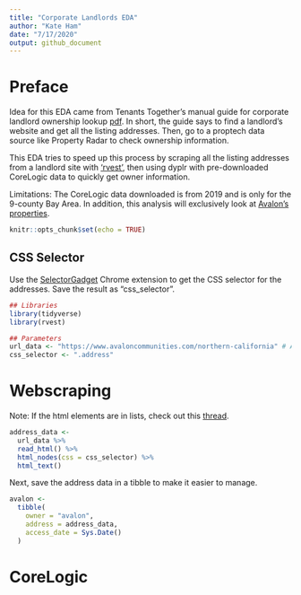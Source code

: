 ```yaml
---
title: "Corporate Landlords EDA"
author: "Kate Ham"
date: "7/17/2020"
output: github_document
---
```


# Preface

Idea for this EDA came from Tenants Together's manual guide for corporate landlord ownership lookup [pdf](https://www.tenantstogether.org/sites/tenantstogether.org/files/Wall_St_Landlord_Participatory_Action_Research_Guide.pdf). In short, the guide says to find a landlord's website and get all the listing addresses. Then, go to a proptech data source like Property Radar to check ownership information.

This EDA tries to speed up this process by scraping all the listing addresses from a landlord site with ['rvest'](https://github.com/tidyverse/rvest), then using dyplr with pre-downloaded CoreLogic data to quickly get owner information.

Limitations: The CoreLogic data downloaded is from 2019 and is only for the 9-county Bay Area. In addition, this analysis will exclusively look at [Avalon's properties](https://www.avaloncommunities.com/northern-california).

```r
knitr::opts_chunk$set(echo = TRUE)
```

## CSS Selector

Use the [SelectorGadget](https://selectorgadget.com/) Chrome extension to get the CSS selector for the addresses. Save the result as "css_selector".

```r
## Libraries
library(tidyverse)
library(rvest)

## Parameters
url_data <- "https://www.avaloncommunities.com/northern-california" # Accessed 7-17-2020
css_selector <- ".address"
```

# Webscraping

Note: If the html elements are in lists, check out this [thread](https://stackoverflow.com/questions/52650604/scrapping-li-elements-with-rvest).

```r
address_data <- 
  url_data %>% 
  read_html() %>% 
  html_nodes(css = css_selector) %>% 
  html_text()
```

Next, save the address data in a tibble to make it easier to manage.

```r
avalon <- 
  tibble(
    owner = "avalon",
    address = address_data,
    access_date = Sys.Date()
  )
```

# CoreLogic

